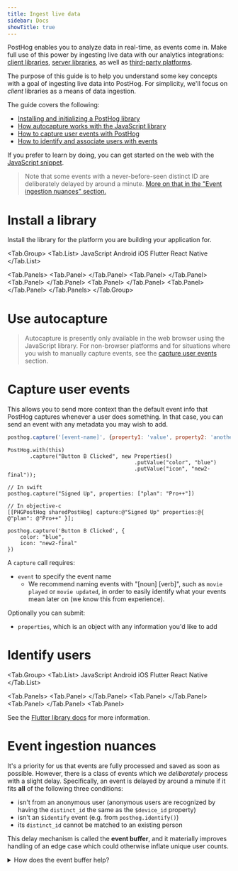 ```yaml
---
title: Ingest live data
sidebar: Docs
showTitle: true
---
```


PostHog enables you to analyze data in real-time, as events come in. Make full use of this power by ingesting live data with our analytics integrations: [client libraries](/docs/integrate/overview#client-libraries), [server libraries](/docs/integrate/overview#server-libraries), as well as [third-party platforms](/docs/integrate/overview#integrations).

The purpose of this guide is to help you understand some key concepts with a goal of ingesting live data into PostHog. For simplicity, we'll focus on _client_ libraries as a means of data ingestion.

The guide covers the following:

-   [Installing and initializing a PostHog library](#install-a-library)
-   [How autocapture works with the JavaScript library](#use-autocapture)
-   [How to capture user events with PostHog](#capture-user-events)
-   [How to identify and associate users with events](#identify-users)

If you prefer to learn by doing, you can get started on the web with the [JavaScript snippet](/docs/integrate/client/snippet-installation).

> Note that some events with a never-before-seen distinct ID are deliberately delayed by around a minute.
> [More on that in the "Event ingestion nuances" section.](#event-ingestion-nuances)

# Install a library

Install the library for the platform you are building your application for.



<Tab.Group>
<Tab.List>
<Tab>JavaScript</Tab>
<Tab>Android</Tab>
<Tab>iOS</Tab>
<Tab>Flutter</Tab>
<Tab>React Native</Tab>
</Tab.List>

<Tab.Panels>
<Tab.Panel>
<JSInstall />
</Tab.Panel>
<Tab.Panel>
<AndroidInstall />
<AndroidConfigure />
</Tab.Panel>
<Tab.Panel>
<IOSInstall />
<IOSConfigure />
</Tab.Panel>
<Tab.Panel>
<FlutterPackage />
<FlutterInstall />
</Tab.Panel>
<Tab.Panel>
<ReactNativeInstall />
<ReactNativeConfigure />
</Tab.Panel>
</Tab.Panels>
</Tab.Group>

# Use autocapture


> Autocapture is presently only available in the web browser using the JavaScript library. For non-browser platforms and for situations where you wish to manually capture events, see the [capture user events](#capture-user-events) section.

<JSAutoCapture />
<JSCaptureIgnoreElements />

# Capture user events

This allows you to send more context than the default event info that PostHog captures whenever a user does something. In that case, you can send an event with any metadata you may wish to add.

<MultiLanguage selector="tabs">

```js
posthog.capture('[event-name]', {property1: 'value', property2: 'another value'});
```

```android
PostHog.with(this)
       .capture("Button B Clicked", new Properties()
                                        .putValue("color", "blue")
                                        .putValue("icon", "new2-final"));
```

```ios
// In swift
posthog.capture("Signed Up", properties: ["plan": "Pro++"])

// In objective-c
[[PHGPostHog sharedPostHog] capture:@"Signed Up" properties:@{ @"plan": @"Pro++" }];
```

```react-native
posthog.capture('Button B Clicked', {
    color: "blue",
    icon: "new2-final"
})
```

</MultiLanguage>

A `capture` call requires:

-   `event` to specify the event name
    -   We recommend naming events with "[noun] [verb]", such as `movie played` or `movie updated`, in order to easily identify what your events mean later on (we know this from experience).

Optionally you can submit:

-   `properties`, which is an object with any information you'd like to add

# Identify users


<Tab.Group>
<Tab.List>
<Tab>JavaScript</Tab>
<Tab>Android</Tab>
<Tab>iOS</Tab>
<Tab>Flutter</Tab>
<Tab>React Native</Tab>
</Tab.List>

<Tab.Panels>
<Tab.Panel>
<JSIdentify />
</Tab.Panel>
<Tab.Panel>
<AndroidIdentify />
</Tab.Panel>
<Tab.Panel>
<IOSIdentify />
</Tab.Panel>
<Tab.Panel>

<p> See the <a href="/docs/integrate/client/flutter">Flutter library docs</a> for more information.</p>
</Tab.Panel>
<Tab.Panel>
<ReactNativeIdentify />
</Tab.Panel>
</Tab.Panels>
</Tab.Group>

# Event ingestion nuances

It's a priority for us that events are fully processed and saved as soon as possible. However, there is a class of events which we _deliberately_ process with a slight delay. Specifically, an event is delayed by around a minute if it fits **all** of the following three conditions:

-   isn't from an anonymous user (anonymous users are recognized by having the `distinct_id` the same as the `$device_id` property)
-   isn't an `$identify` event (e.g. from `posthog.identify()`)
-   its `distinct_id` cannot be matched to an existing person

This delay mechanism is called the **event buffer**, and it materially improves handling of an edge case which could otherwise inflate unique user counts.

<details>

  <summary>How does the event buffer help?</summary>

Starting with version 1.38.0, PostHog stores the person associated with an event inline with the event record. This greatly improves query performance, but because events are immutable, it also means that persons can't be merged retroactively. See this scenario where that's problematic:

1. User visits signup page, in turn frontend captures anonymous `$pageview` for distinct ID `XYZ` (anonymous distinct ID = device ID).  
   This event gets person ID `A`.
2. User click signup button, initiating in a backend request, in turn frontend captures anonymous `$autocapture` (click) for distinct ID `XYZ`.  
   This event gets person ID `A`.
3. Signup request is processed in the backend, in turn backend captures identified signup for distinct ID `alice@example`.com.  
   OOPS! We haven't seen `alice@example.com` before, so this event gets person ID `B`.
4. Signup request finishes successfully, in turn frontend captures identified $identify aliasing distinct ID `XYZ` to `alice@example.com`.  
   This event gets person ID `A`.

Here, the event from step 3 got a new person ID `B`, impacting unique users counts. If it were delayed just a bit and processed after the event from step 4, all events would get the expected person ID `A`. This is exactly what the event buffer achieves.

</details>
